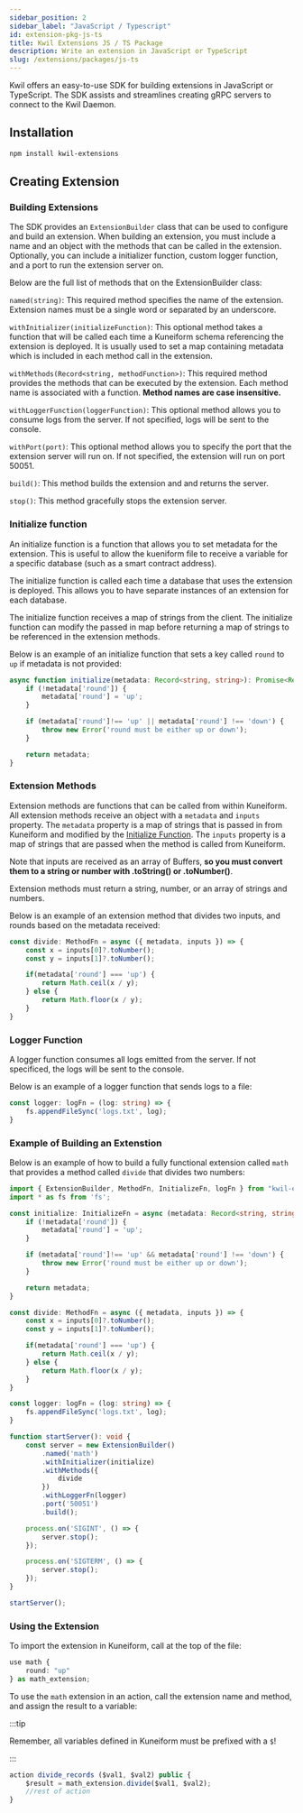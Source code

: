 ```yaml
---
sidebar_position: 2
sidebar_label: "JavaScript / Typescript"
id: extension-pkg-js-ts
title: Kwil Extensions JS / TS Package
description: Write an extension in JavaScript or TypeScript
slug: /extensions/packages/js-ts
---
```


Kwil offers an easy-to-use SDK for building extensions in JavaScript or TypeScript. The SDK assists and streamlines creating gRPC servers to connect to the Kwil Daemon.

## Installation

```bash
npm install kwil-extensions
```

## Creating Extension

### Building Extensions

The SDK provides an `ExtensionBuilder` class that can be used to configure and build an extension. When building an extension, you must include a name and an object with the methods that can be called in the extension. Optionally, you can include a initializer function, custom logger function, and a port to run the extension server on.

Below are the full list of methods that on the ExtensionBuilder class:

`named(string)`: This required method specifies the name of the extension. Extension names must be a single word or separated by an underscore.

`withInitializer(initializeFunction)`: This optional method takes a function that will be called each time a Kuneiform schema referencing the extension is deployed. It is usually used to set a map containing metadata which is included in each method call in the extension.

`withMethods(Record<string, methodFunction>)`: This required method provides the methods that can be executed by the extension. Each method name is associated with a function. **Method names are case insensitive.**

`withLoggerFunction(loggerFunction)`: This optional method allows you to consume logs from the server. If not specified, logs will be sent to the console.

`withPort(port)`: This optional method allows you to specify the port that the extension server will run on. If not specified, the extension will run on port 50051.

`build()`: This method builds the extension and and returns the server.

`stop()`: This method gracefully stops the extension server.

### Initialize function

An initialize function is a function that allows you to set metadata for the extension. This is useful to allow the kueniform file to receive a variable for a specific database (such as a smart contract address).

The initialize function is called each time a database that uses the extension is deployed. This allows you to have separate instances of an extension for each database.

The initialize function receives a map of strings from the client. The initialize function can modify the passed in map before returning a map of strings to be referenced in the extension methods.

Below is an example of an initialize function that sets a key called `round` to `up` if metadata is not provided:

```typescript
async function initialize(metadata: Record<string, string>): Promise<Record<string, string>> {
    if (!metadata['round']) {
        metadata['round'] = 'up';
    }

    if (metadata['round']!== 'up' || metadata['round'] !== 'down') {
        throw new Error('round must be either up or down');
    }

    return metadata;
}
```

### Extension Methods

Extension methods are functions that can be called from within Kuneiform. All extension methods receive an object with a `metadata` and `inputs` property. The `metadata` property is a map of strings that is passed in from Kuneiform and modified by the [Initialize Function](./js-ts#initialize-function). The `inputs` property is a map of strings that are passed when the method is called from Kuneiform.

Note that inputs are received as an array of Buffers, **so you must convert them to a string or number with .toString() or .toNumber()**.

Extension methods must return a string, number, or an array of strings and numbers.

Below is an example of an extension method that divides two inputs, and rounds based on the metadata received:

```typescript
const divide: MethodFn = async ({ metadata, inputs }) => {
    const x = inputs[0]?.toNumber();
    const y = inputs[1]?.toNumber();

    if(metadata['round'] === 'up') {
        return Math.ceil(x / y);
    } else {
        return Math.floor(x / y);
    }
}
```

### Logger Function

A logger function consumes all logs emitted from the server. If not specificed, the logs will be sent to the console.

Below is an example of a logger function that sends logs to a file:

```typescript
const logger: logFn = (log: string) => {
    fs.appendFileSync('logs.txt', log);
}
```

### Example of Building an Extenstion

Below is an example of how to build a fully functional extension called `math` that provides a method called `divide` that divides two numbers:

```typescript
import { ExtensionBuilder, MethodFn, InitializeFn, logFn } from "kwil-extensions";
import * as fs from 'fs';

const initialize: InitializeFn = async (metadata: Record<string, string>): Promise<Record<string, string>> => {
    if (!metadata['round']) {
        metadata['round'] = 'up';
    }

    if (metadata['round']!== 'up' && metadata['round'] !== 'down') {
        throw new Error('round must be either up or down');
    }

    return metadata;
}

const divide: MethodFn = async ({ metadata, inputs }) => {
    const x = inputs[0]?.toNumber();
    const y = inputs[1]?.toNumber();

    if(metadata['round'] === 'up') {
        return Math.ceil(x / y);
    } else {
        return Math.floor(x / y);
    }
}

const logger: logFn = (log: string) => {
    fs.appendFileSync('logs.txt', log);
}

function startServer(): void {
    const server = new ExtensionBuilder()
        .named('math')
        .withInitializer(initialize)
        .withMethods({
            divide
        })
        .withLoggerFn(logger)
        .port('50051')
        .build();

    process.on('SIGINT', () => {
        server.stop();
    });

    process.on('SIGTERM', () => {
        server.stop();
    });
}

startServer();
```

### Using the Extension

To import the extension in Kuneiform, call at the top of the file:

```typescript
use math {
    round: "up"
} as math_extension;
```

To use the `math` extension in an action, call the extension name and method, and assign the result to a variable:

:::tip

Remember, all variables defined in Kuneiform must be prefixed with a `$`!

:::

```typescript
action divide_records ($val1, $val2) public {
    $result = math_extension.divide($val1, $val2);
    //rest of action
}
```
